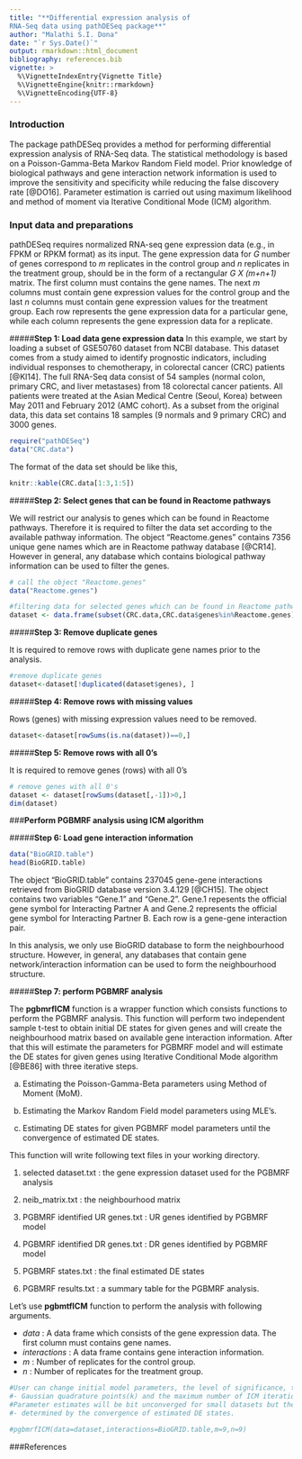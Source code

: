 ```yaml
---
title: "**Differential expression analysis of 
RNA-Seq data using pathDESeq package**"
author: "Malathi S.I. Dona"
date: "`r Sys.Date()`"
output: rmarkdown::html_document
bibliography: references.bib
vignette: >
  %\VignetteIndexEntry{Vignette Title}
  %\VignetteEngine{knitr::rmarkdown}
  %\VignetteEncoding{UTF-8}
---
```



### **Introduction**

The package pathDESeq provides a method for performing differential expression analysis of RNA-Seq data. The statistical methodology is based on a Poisson-Gamma-Beta Markov Random Field model. Prior knowledge of biological pathways and gene interaction network information is used to improve the sensitivity and specificity while reducing the false discovery rate [@DO16]. Parameter estimation is carried out using maximum likelihood and method of moment via Iterative Conditional Mode (ICM) algorithm. 

### **Input data and preparations**
pathDESeq requires normalized RNA-seq gene expression data (e.g., in FPKM or RPKM format) as its input. The gene expression data for *G* number of genes correspond to *m* replicates in the control group and *n* replicates in the treatment group, should be in the form of a rectangular *G X (m+n+1)* matrix. The first column must contains the gene names. The next *m* columns must contain gene expression values for the control group and the last *n* columns must contain gene expression values for the treatment group. Each row represents the gene expression data for a particular gene, while each column represents the gene expression data for a replicate.  

#####**Step 1: Load data gene expression data**
In this example, we start by loading a subset of GSE50760 dataset from NCBI database. This dataset comes from a study aimed to identify prognostic indicators, including individual responses to chemotherapy, in colorectal cancer (CRC) patients [@KI14]. The full RNA-Seq data consist of 54 samples (normal colon, primary CRC, and liver metastases) from 18 colorectal cancer patients. All patients were treated at the Asian Medical Centre (Seoul, Korea) between May 2011 and February 2012 (AMC cohort). As a subset from the original data, this data set contains 18 samples (9 normals and 9 primary CRC) and 3000 genes.
```r
require("pathDESeq")
data("CRC.data")
```
The format of the data set should be like this,
```r
knitr::kable(CRC.data[1:3,1:5])
```

#####**Step 2: Select genes that can be found in Reactome pathways**

We will restrict our analysis to genes which can be found in Reactome pathways. Therefore it is required to filter the data set according to the available pathway information. The object "Reactome.genes" contains 7356 unique gene names which are in Reactome pathway database [@CR14]. However in general, any database which contains biological pathway information can be used to filter the genes.

```r
# call the object "Reactome.genes" 
data("Reactome.genes")

#filtering data for selected genes which can be found in Reactome pathways.
dataset <- data.frame(subset(CRC.data,CRC.data$genes%in%Reactome.genes))
```

#####**Step 3: Remove duplicate genes**

It is required to remove rows with duplicate gene names prior to the analysis.
```r
#remove duplicate genes 
dataset<-dataset[!duplicated(dataset$genes), ]
```

#####**Step 4: Remove rows with missing values**

Rows (genes) with missing expression values need to be removed.
```r
dataset<-dataset[rowSums(is.na(dataset))==0,]
```


#####**Step 5: Remove rows with all 0's**

It is required to remove genes (rows) with all 0's 
```r
# remove genes with all 0's 
dataset <- dataset[rowSums(dataset[,-1])>0,]
dim(dataset)
```

###**Perform PGBMRF analysis using ICM algorithm**


#####**Step 6: Load gene interaction information**


```r
data("BioGRID.table")
head(BioGRID.table)
```

The object "BioGRID.table" contains 237045 gene-gene interactions retrieved from BioGRID database version 3.4.129  [@CH15].
The object contains two variables "Gene.1" and "Gene.2". Gene.1 repesents the official gene symbol for Interacting Partner A and Gene.2 represents the 
official gene symbol for Interacting Partner B. Each row is a gene-gene interaction pair.

In this analysis, we only use BioGRID database to form the neighbourhood structure. However, in general, any databases
that contain gene network/interaction information can be used to form the neighbourhood structure.


#####**Step 7: perform PGBMRF analysis **


The **pgbmrfICM** function is a wrapper function which consists functions to perform the PGBMRF analysis. This function will perform two independent sample t-test to obtain initial DE states for given genes and will create the neighbourhood matrix based on available gene interaction information. After that this will estimate the parameters for PGBMRF model and will estimate the DE states for given genes using Iterative Conditional Mode algorithm [@BE86] with three iterative steps.

(a) Estimating the Poisson-Gamma-Beta parameters using Method of Moment (MoM).

(b) Estimating the Markov Random Field model parameters using MLE's.

(c) Estimating DE states for given PGBMRF model parameters until the convergence of estimated DE states.


 This function will write following text files in your working directory.

1. selected dataset.txt : the gene expression dataset used for the PGBMRF analysis

2. neib_matrix.txt      : the neighbourhood matrix

3. PGBMRF identified UR genes.txt : UR genes identified by PGBMRF model

4. PGBMRF identified DR genes.txt : DR genes identified by PGBMRF model

5. PGBMRF states.txt    : the final estimated DE states

6. PGBMRF results.txt   : a summary table for the PGBMRF analysis.

Let's use **pgbmtfICM** function to perform the analysis with following arguments.

* _data_          : A data frame which consists of the gene expression data. The first column must contains gene names. 
* _interactions_  : A data frame contains gene interaction information.
* _m_             : Number of replicates for the control group.
* _n_             : Number of replicates for the treatment group.

 
```r

#User can change initial model parameters, the level of significance, the appropriate number of 
#- Gaussian quadrature points(k) and the maximum number of ICM iterations for the best performance.
#Parameter estimates will be bit unconverged for small datasets but the ICM algorithm convergence is 
#- determined by the convergence of estimated DE states.

#pgbmrfICM(data=dataset,interactions=BioGRID.table,m=9,n=9)

```

###References
